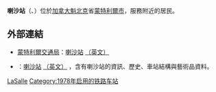 {{Infobox station 
| name          = 喇沙<br />{{lang|fr|LaSalle}}
| type          = 
| style         = Montreal Metro
| image         = Montreal metro LaSalle.jpg
| image_caption = 
| address       = [[魁北克省|魁北克省]][[蒙特利爾|蒙特利爾]]集團大道301號
| country       = [[加拿大|加拿大]]
| coordinates   = {{coord|45|28|15|N|73|33|59|W|type:railwaystation_region:CA-QC|display=inline,title}}
| elevation     = 
| line          = [[蒙特利爾地鐵綠線|綠線]]
| other         = {{Rail color box|system=AMT|line=STM}}
| structure     = 
| platform      = 
| depth         = {{convert|9.8|m|ftin|abbr=off}}，第53深
| levels        = 
| tracks        = 
| parking       = 
| bicycle       = 
| opened        = 1978年9月3日
| architect     = Didier, Gillon et Larouche
| closed        = 
| rebuilt       = 
| electrified   = 
| ADA           = 
| code          = 
| owned         =
| operator      = [[蒙特利爾交通局|蒙特利爾交通局]]
| zone          = 
| status        =
| former        = 
| passengers    = 1,407,182進出（2006年），53/68
| pass_year     = 
| pass_percent  = 
| pass_system   = 
| mpassengers   = 
| services      =  
| map_locator   = 
| web           = 
}}

'''喇沙站'''（{{lang-fr|Station LaSalle}}、{{lang-en|LaSalle Station}}）位於[[加拿大|加拿大]][[魁北克|魁北克]]省[[蒙特利爾市|蒙特利爾市]]，服務附近的居民。

== 外部連結 ==

* {{fr}}{{en}}[[蒙特利爾交通局|蒙特利爾交通局]]：[http://www.stm.info/metro/M38.htm 喇沙站] {{Wayback|url=http://www.stm.info/metro/M38.htm |date=20130514052018 }}[http://www.stm.info/English/metro/a-M38.htm （英文）] {{Wayback|url=http://www.stm.info/English/metro/a-M38.htm |date=20130630090629 }}
* {{fr}}{{en}}{{lang|en|metrodemontreal.com}}：[http://www.metrodemontreal.com/green/lasalle/index-f.html 喇沙站] {{Wayback|url=http://www.metrodemontreal.com/green/lasalle/index-f.html |date=20200218223907 }}[http://www.metrodemontreal.com/green/lasalle/ （英文）] {{Wayback|url=http://www.metrodemontreal.com/green/lasalle/ |date=20160303185528 }}，含有喇沙站的資訊、歷史、車站結構與藝術品資料。

{{蒙特利爾地鐵}}

[[Category:蒙特利爾地鐵綠線車站|LaSalle]]
[[Category:1978年启用的铁路车站|Category:1978年启用的铁路车站]]